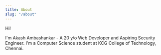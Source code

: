 ```yaml
---
title: About
slug: "/about"
---
```


Hi!

I'm Akash Ambashankar - A 20 y/o Web Developer and Aspiring Security Engineer. I'm a Computer Science student at KCG College of Technology, Chennai. 
